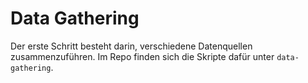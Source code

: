 # Data Gathering

Der erste Schritt besteht darin, verschiedene Datenquellen zusammenzuführen.
Im Repo finden sich die Skripte dafür unter `data-gathering`.

